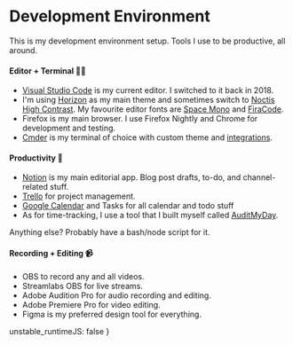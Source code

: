 
<SEO
	path='uses'
	title='Uses'
	description='Everything I use, everything I do.'
/>

# Development Environment

This is my development environment setup. Tools I use to be productive, all around.

#### Editor + Terminal 👨‍💻

- [Visual Studio Code] is my current editor. I switched to it back in 2018.
- I'm using [Horizon] as my main theme and sometimes switch to [Noctis High Contrast]. My favourite editor fonts are [Space Mono] and [FiraCode].
- Firefox is my main browser. I use Firefox Nightly and Chrome for development and testing.
- [Cmder] is my terminal of choice with custom theme and [integrations].

#### Productivity 💪

- [Notion] is my main editorial app. Blog post drafts, to-do, and channel-related stuff.
- [Trello] for project management.
- [Google Calendar] and Tasks for all calendar and todo stuff
- As for time-tracking, I use a tool that I built myself called [AuditMyDay].

Anything else? Probably have a bash/node script for it.

#### Recording + Editing 📹

- OBS to record any and all videos.
- Streamlabs OBS for live streams.
- Adobe Audition Pro for audio recording and editing.
- Adobe Premiere Pro for video editing.
- Figma is my preferred design tool for everything.

[visual studio code]: https://code.visualstudio.com/
[google calendar]: https://www.google.com/calendar/about/
[shades of purple]: https://marketplace.visualstudio.com/items?itemName=ahmadawais.shades-of-purple
[noctis high contrast]: https://marketplace.visualstudio.com/items?itemName=Kamen.noctis-high-contrast
[horizon]: https://marketplace.visualstudio.com/items?itemName=jolaleye.horizon-theme-vscode
[space mono]: https://fonts.google.com/specimen/Space+Mono
[firacode]: https://github.com/tonsky/FiraCode
[github light]: https://marketplace.visualstudio.com/items?itemName=Hyzeta.vscode-theme-github-light
[cmder]: https://cmder.net/
[notion]: https://www.notion.so/
[trello]: https://trello.com/
[integrations]: https://github.com/AmrEldib/cmder-powerline-prompt
[auditmyday]: https://auditmyday.netlify.app/

  unstable_runtimeJS: false
}
